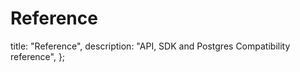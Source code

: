 # Reference

  title: "Reference",
  description: "API, SDK and Postgres Compatibility reference",
};

<Cards>
  <Card file="./api-reference/index.mdx" root="reference" />
  <Card file="./sdk-reference/index.mdx" root="reference" />
</Cards>
